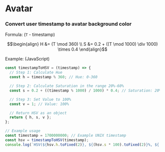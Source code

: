 # Avatar

### Convert user timestamp to avatar background color

Formula: (`T` - timestamp)

```math
\begin{align}
H &= (T \mod 360) \\
S &= 0.2 + ((T \mod 1000) \div 1000) \times 0.4
\end{align}
```

Example: (JavaScript)

```js
const timestampToHSV = (timestamp) => {
  // Step 1: Calculate Hue
  const h = timestamp % 360; // Hue: 0-360

  // Step 2: Calculate Saturation in the range 20%-60%
  const s = 0.2 + ((timestamp % 1000) / 1000) * 0.4; // Saturation: 20%-60%

  // Step 3: Set Value to 100%
  const v = 1; // Value: 100%

  // Return HSV as an object
  return { h, s, v };
};

// Example usage
const timestamp = 1700000000; // Example UNIX timestamp
const hsv = timestampToHSV(timestamp);
console.log(`HSV(${hsv.h.toFixed(2)}, ${(hsv.s * 100).toFixed(2)}%, ${(hsv.v * 100).toFixed(2)}%)`);
```
